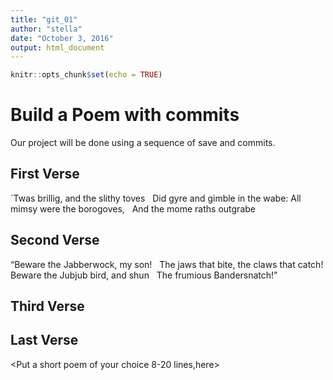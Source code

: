 ---
title: "git_01"
author: "stella"
date: "October 3, 2016"
output: html_document
---

```{r setup, include=FALSE}
knitr::opts_chunk$set(echo = TRUE)
```
# Build a Poem with commits
Our project will be done using a sequence of save and commits.

## First Verse 
<Put the first two verses of Jabberwocky by Lewis Carrol in this section>
`Twas brillig, and the slithy toves
  Did gyre and gimble in the wabe:
All mimsy were the borogoves,
  And the mome raths outgrabe

## Second Verse
<Put the first two verses of The Road Not Taken by Robert Frost here>
"Beware the Jabberwock, my son!
  The jaws that bite, the claws that catch!
Beware the Jubjub bird, and shun
  The frumious Bandersnatch!"

## Third Verse
<Put the first two verses of The Walrus and the Carpenter here>

## Last Verse
<Put a short poem of your choice 8-20 lines,here>
